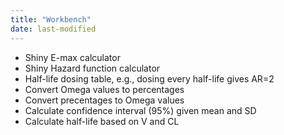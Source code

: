 ```yaml
---
title: "Workbench"
date: last-modified
---
```


* Shiny E-max calculator
* Shiny Hazard function calculator
* Half-life dosing table, e.g., dosing every half-life gives AR=2
* Convert Omega values to percentages
* Convert precentages to Omega values
* Calculate confidence interval (95%) given mean and SD
* Calculate half-life based on V and CL
